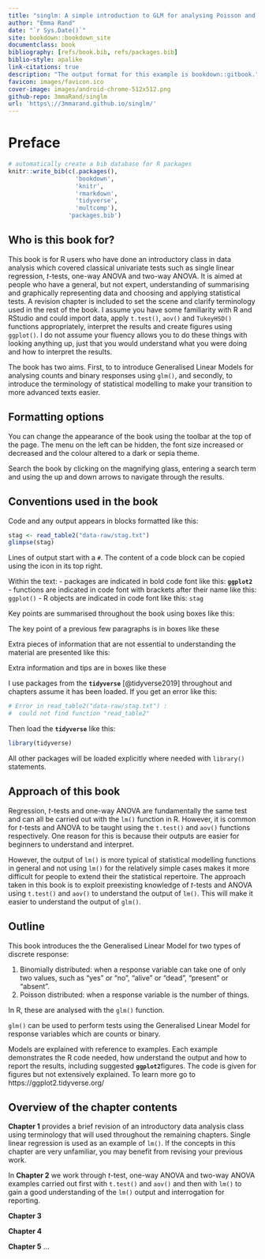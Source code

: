 ```yaml
--- 
title: "singlm: A simple introduction to GLM for analysing Poisson and Binomial responses in R"
author: "Emma Rand"
date: "`r Sys.Date()`"
site: bookdown::bookdown_site
documentclass: book
bibliography: [refs/book.bib, refs/packages.bib]
biblio-style: apalike
link-citations: true
description: "The output format for this example is bookdown::gitbook."
favicon: images/favicon.ico
cover-image: images/android-chrome-512x512.png
github-repo: 3mmaRand/singlm
url: 'https\://3mmarand.github.io/singlm/'
---
```


# Preface {-#preface}

```r
# automatically create a bib database for R packages
knitr::write_bib(c(.packages(),
                   'bookdown',
                   'knitr',
                   'rmarkdown',
                   'tidyverse',
                   'multcomp'),
                 'packages.bib')
```


## Who is this book for?

This book is for R users who have done an introductory class in data analysis which covered classical univariate tests such as single linear regression, *t*-tests, one-way ANOVA and two-way ANOVA. It is aimed at people who have a general, but not expert, understanding of summarising and graphically representing data and choosing and applying statistical tests. A revision chapter is included to set the scene and clarify terminology used in the rest of the book.
I assume you have some familiarity with R and RStudio and could import data, apply `t.test()`, `aov()` and `TukeyHSD()` functions appropriately, interpret the results and create figures using `ggplot()`. I do not assume your fluency allows you to do these things with looking anything up, just that you would understand what you were doing and how to interpret the results.

The book has two aims. First, to to introduce Generalised Linear Models for analysing counts and binary responses using `glm()`, and secondly, to introduce the terminology of statistical modelling to make your transition to more advanced texts easier.


## Formatting options 

You can change the appearance of the book using the toolbar at the top of the page. The menu on the left can be hidden, the font size increased or decreased and the colour altered to a dark or sepia theme.

Search the book by clicking on the magnifying glass, entering a search term and using the up and down arrows to navigate through the results.

## Conventions used in the book
Code and any output appears in blocks formatted like this:

```r
stag <- read_table2("data-raw/stag.txt")
glimpse(stag)
```

Lines of output start with a `#`. The content of a code block can be copied using the icon in its top right.

Within the text:
- packages are indicated in bold code font like this: **`ggplot2`**
- functions are indicated in code font with brackets after their name like this: `ggplot()`
- R objects are indicated in code font like this: `stag`

Key points are summarised throughout the book using boxes like this:

:::key
The key point of a previous few paragraphs is in boxes like these
:::

Extra pieces of information that are not essential to understanding the material are presented like this:

:::fyi
Extra information and tips are in boxes like these
:::


I use packages from the **`tidyverse`** [@tidyverse2019] throughout and chapters assume it has been loaded. If you get an error like this: 

```r
# Error in read_table2("data-raw/stag.txt") : 
#  could not find function "read_table2"
```

Then load the **`tidyverse`** like this:

```r
library(tidyverse)
```


All other packages will be loaded explicitly where needed with `library()` statements. 


## Approach of this book

Regression, *t*-tests and one-way ANOVA are fundamentally the same test and can all be carried out with the `lm()` function in R. However, it is common for *t*-tests and ANOVA to be taught using the `t.test()` and `aov()` functions respectively. One reason for this is because their outputs are easier for beginners to understand and interpret. 

However, the output of `lm()` is more typical of statistical modelling functions in general and not using `lm()` for the relatively simple cases makes it more difficult for people to extend their the statistical repertoire. The approach taken in this book is to exploit preexisting knowledge of *t*-tests and ANOVA using `t.test()` and `aov()` to understand the output of `lm()`. This will make it easier to understand the output of `glm()`. 

## Outline
This book introduces the the Generalised Linear Model for two types of discrete response:

1. Binomially distributed: when a response variable can take one of only two values, such as "yes" or "no", "alive" or "dead", "present" or "absent".  
2. Poisson distributed: when a response variable is the number of things.

In R, these are analysed with the `glm()` function.

:::key
`glm()` can be used to perform tests using the Generalised Linear Model for response variables which are counts or binary.
:::

Models are explained with reference to examples. Each example demonstrates the R code needed, how understand the output and how to report the results, including suggested **`ggplot2`**figures. 
The code is given for figures but not extensively explained. To learn more go to  https://ggplot2.tidyverse.org/


##  Overview of the chapter contents

**Chapter 1** provides a brief revision of an introductory data analysis class using terminology that will used throughout the remaining chapters. Single linear regression is used as an example of `lm()`. If the concepts in this chapter are very unfamiliar, you may benefit from revising your previous work. 

In **Chapter 2**  we work through *t*-test, one-way ANOVA and two-way ANOVA examples carried out first with `t.test()` and `aov()` and then with `lm()` to gain a good understanding of the `lm()` output and interrogation for reporting.


**Chapter 3**

**Chapter 4**

**Chapter 5**
...

